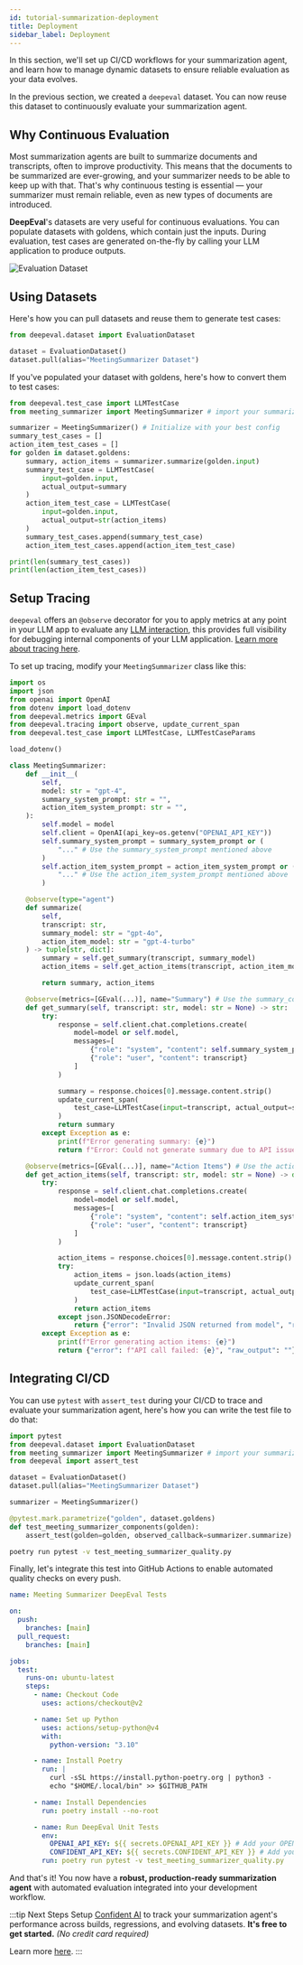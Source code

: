 ```yaml
---
id: tutorial-summarization-deployment
title: Deployment
sidebar_label: Deployment
---
```


In this section, we'll set up CI/CD workflows for your summarization agent, and learn how to manage dynamic datasets to ensure reliable evaluation as your data evolves.

In the previous section, we created a `deepeval` dataset. You can now reuse this dataset to continuously evaluate your summarization agent.

## Why Continuous Evaluation

Most summarization agents are built to summarize documents and transcripts, often to improve productivity. This means that the documents to be summarized are ever-growing, and your summarizer needs to be able to keep up with that. That's why continuous testing is essential — your summarizer must remain reliable, even as new types of documents are introduced.

**DeepEval**'s datasets are very useful for continuous evaluations. You can populate datasets with goldens, which contain just the inputs. During evaluation, test cases are generated on-the-fly by calling your LLM application to produce outputs.

![Evaluation Dataset](https://deepeval-docs.s3.us-east-1.amazonaws.com/docs:evaluation-dataset.png)

## Using Datasets

Here's how you can pull datasets and reuse them to generate test cases:

```python
from deepeval.dataset import EvaluationDataset

dataset = EvaluationDataset()
dataset.pull(alias="MeetingSummarizer Dataset")
```

If you've populated your dataset with goldens, here's how to convert them to test cases:

```python
from deepeval.test_case import LLMTestCase
from meeting_summarizer import MeetingSummarizer # import your summarizer here

summarizer = MeetingSummarizer() # Initialize with your best config
summary_test_cases = []
action_item_test_cases = []
for golden in dataset.goldens:
    summary, action_items = summarizer.summarize(golden.input)
    summary_test_case = LLMTestCase(
        input=golden.input,
        actual_output=summary
    )
    action_item_test_case = LLMTestCase(
        input=golden.input,
        actual_output=str(action_items)
    )
    summary_test_cases.append(summary_test_case)
    action_item_test_cases.append(action_item_test_case)

print(len(summary_test_cases))
print(len(action_item_test_cases))
```

## Setup Tracing

`deepeval` offers an `@observe` decorator for you to apply metrics at any point in your LLM app to evaluate any [LLM interaction](https://deepeval.com/docs/evaluation-test-cases#what-is-an-llm-interaction),
this provides full visibility for debugging internal components of your LLM application. [Learn more about tracing here](https://deepeval.com/docs/evaluation-llm-tracing).

To set up tracing, modify your `MeetingSummarizer` class like this:

```python {6,27,39,51-53,59,73-75}
import os
import json
from openai import OpenAI
from dotenv import load_dotenv
from deepeval.metrics import GEval
from deepeval.tracing import observe, update_current_span
from deepeval.test_case import LLMTestCase, LLMTestCaseParams

load_dotenv()

class MeetingSummarizer:
    def __init__(
        self,
        model: str = "gpt-4",
        summary_system_prompt: str = "",
        action_item_system_prompt: str = "",
    ):
        self.model = model
        self.client = OpenAI(api_key=os.getenv("OPENAI_API_KEY"))
        self.summary_system_prompt = summary_system_prompt or (
            "..." # Use the summary_system_prompt mentioned above
        )
        self.action_item_system_prompt = action_item_system_prompt or (
            "..." # Use the action_item_system_prompt mentioned above
        )

    @observe(type="agent")
    def summarize(
        self,
        transcript: str,
        summary_model: str = "gpt-4o",
        action_item_model: str = "gpt-4-turbo"
    ) -> tuple[str, dict]:
        summary = self.get_summary(transcript, summary_model)
        action_items = self.get_action_items(transcript, action_item_model)

        return summary, action_items

    @observe(metrics=[GEval(...)], name="Summary") # Use the summary_concision metric here
    def get_summary(self, transcript: str, model: str = None) -> str:
        try:
            response = self.client.chat.completions.create(
                model=model or self.model,
                messages=[
                    {"role": "system", "content": self.summary_system_prompt},
                    {"role": "user", "content": transcript}
                ]
            )

            summary = response.choices[0].message.content.strip()
            update_current_span(
                test_case=LLMTestCase(input=transcript, actual_output=summary)
            )
            return summary
        except Exception as e:
            print(f"Error generating summary: {e}")
            return f"Error: Could not generate summary due to API issue: {e}"

    @observe(metrics=[GEval(...)], name="Action Items") # Use the action_item_check metric here
    def get_action_items(self, transcript: str, model: str = None) -> dict:
        try:
            response = self.client.chat.completions.create(
                model=model or self.model,
                messages=[
                    {"role": "system", "content": self.action_item_system_prompt},
                    {"role": "user", "content": transcript}
                ]
            )

            action_items = response.choices[0].message.content.strip()
            try:
                action_items = json.loads(action_items)
                update_current_span(
                    test_case=LLMTestCase(input=transcript, actual_output=str(action_items))
                )
                return action_items
            except json.JSONDecodeError:
                return {"error": "Invalid JSON returned from model", "raw_output": action_items}
        except Exception as e:
            print(f"Error generating action items: {e}")
            return {"error": f"API call failed: {e}", "raw_output": ""}
```

## Integrating CI/CD

You can use `pytest` with `assert_test` during your CI/CD to trace and evaluate your summarization agent, here's how you can write the test file to do that:

```python title="test_meeting_summarizer_quality.py" {13}
import pytest
from deepeval.dataset import EvaluationDataset
from meeting_summarizer import MeetingSummarizer # import your summarizer here
from deepeval import assert_test

dataset = EvaluationDataset()
dataset.pull(alias="MeetingSummarizer Dataset")

summarizer = MeetingSummarizer()

@pytest.mark.parametrize("golden", dataset.goldens)
def test_meeting_summarizer_components(golden):
    assert_test(golden=golden, observed_callback=summarizer.summarize)
```

```bash
poetry run pytest -v test_meeting_summarizer_quality.py
```

Finally, let's integrate this test into GitHub Actions to enable automated quality checks on every push.

```yaml {32-33}
name: Meeting Summarizer DeepEval Tests

on:
  push:
    branches: [main]
  pull_request:
    branches: [main]

jobs:
  test:
    runs-on: ubuntu-latest
    steps:
      - name: Checkout Code
        uses: actions/checkout@v2

      - name: Set up Python
        uses: actions/setup-python@v4
        with:
          python-version: "3.10"

      - name: Install Poetry
        run: |
          curl -sSL https://install.python-poetry.org | python3 -
          echo "$HOME/.local/bin" >> $GITHUB_PATH

      - name: Install Dependencies
        run: poetry install --no-root

      - name: Run DeepEval Unit Tests
        env:
          OPENAI_API_KEY: ${{ secrets.OPENAI_API_KEY }} # Add your OPENAI_API_KEY
          CONFIDENT_API_KEY: ${{ secrets.CONFIDENT_API_KEY }} # Add your CONFIDENT_API_KEY
        run: poetry run pytest -v test_meeting_summarizer_quality.py
```

And that's it! You now have a **robust, production-ready summarization agent** with automated evaluation integrated into your development workflow.

:::tip Next Steps
Setup [Confident AI](https://deepeval.com/tutorials/tutorial-setup) to track your summarization agent's performance across builds, regressions, and evolving datasets. **It's free to get started.** _(No credit card required)_

Learn more [here](https://www.confident-ai.com).
:::
